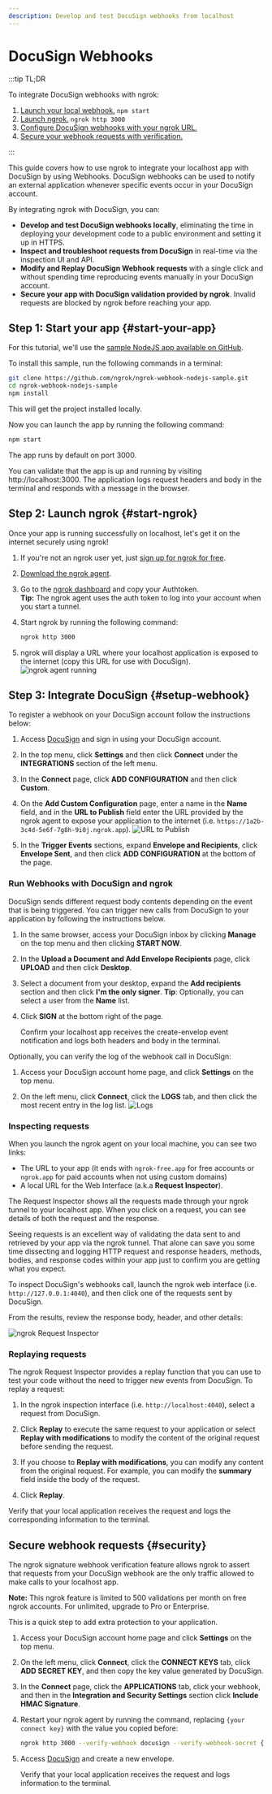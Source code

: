 ```yaml
---
description: Develop and test DocuSign webhooks from localhost
---
```


# DocuSign Webhooks

:::tip TL;DR

To integrate DocuSign webhooks with ngrok:

1. [Launch your local webhook.](#start-your-app) `npm start`
1. [Launch ngrok.](#start-ngrok) `ngrok http 3000`
1. [Configure DocuSign webhooks with your ngrok URL.](#setup-webhook)
1. [Secure your webhook requests with verification.](#security)

:::

This guide covers how to use ngrok to integrate your localhost app with DocuSign by using Webhooks.
DocuSign webhooks can be used to notify an external application whenever specific events occur in your DocuSign account.

By integrating ngrok with DocuSign, you can:

- **Develop and test DocuSign webhooks locally**, eliminating the time in deploying your development code to a public environment and setting it up in HTTPS.
- **Inspect and troubleshoot requests from DocuSign** in real-time via the inspection UI and API.
- **Modify and Replay DocuSign Webhook requests** with a single click and without spending time reproducing events manually in your DocuSign account.
- **Secure your app with DocuSign validation provided by ngrok**. Invalid requests are blocked by ngrok before reaching your app.

## **Step 1**: Start your app {#start-your-app}

For this tutorial, we'll use the [sample NodeJS app available on GitHub](https://github.com/ngrok/ngrok-webhook-nodejs-sample).

To install this sample, run the following commands in a terminal:

```bash
git clone https://github.com/ngrok/ngrok-webhook-nodejs-sample.git
cd ngrok-webhook-nodejs-sample
npm install
```

This will get the project installed locally.

Now you can launch the app by running the following command:

```bash
npm start
```

The app runs by default on port 3000.

You can validate that the app is up and running by visiting http://localhost:3000. The application logs request headers and body in the terminal and responds with a message in the browser.

## **Step 2**: Launch ngrok {#start-ngrok}

Once your app is running successfully on localhost, let's get it on the internet securely using ngrok!

1. If you're not an ngrok user yet, just [sign up for ngrok for free](https://ngrok.com/signup).

1. [Download the ngrok agent](https://download.ngrok.com).

1. Go to the [ngrok dashboard](https://dashboard.ngrok.com) and copy your Authtoken. <br />
   **Tip:** The ngrok agent uses the auth token to log into your account when you start a tunnel.
1. Start ngrok by running the following command:

   ```bash
   ngrok http 3000
   ```

1. ngrok will display a URL where your localhost application is exposed to the internet (copy this URL for use with DocuSign).
   ![ngrok agent running](/img/integrations/launch_ngrok_tunnel.png)

## **Step 3**: Integrate DocuSign {#setup-webhook}

To register a webhook on your DocuSign account follow the instructions below:

1. Access [DocuSign](https://docusign.com/) and sign in using your DocuSign account.

1. In the top menu, click **Settings** and then click **Connect** under the **INTEGRATIONS** section of the left menu.

1. In the **Connect** page, click **ADD CONFIGURATION** and then click **Custom**.

1. On the **Add Custom Configuration** page, enter a name in the **Name** field, and in the **URL to Publish** field enter the URL provided by the ngrok agent to expose your application to the internet (i.e. `https://1a2b-3c4d-5e6f-7g8h-9i0j.ngrok.app`).
   ![URL to Publish](img/ngrok_url_configuration_docusign.png)

1. In the **Trigger Events** sections, expand **Envelope and Recipients**, click **Envelope Sent**, and then click **ADD CONFIGURATION** at the bottom of the page.

### Run Webhooks with DocuSign and ngrok

DocuSign sends different request body contents depending on the event that is being triggered.
You can trigger new calls from DocuSign to your application by following the instructions below.

1. In the same browser, access your DocuSign inbox by clicking **Manage** on the top menu and then clicking **START NOW**.

1. In the **Upload a Document and Add Envelope Recipients** page, click **UPLOAD** and then click **Desktop**.

1. Select a document from your desktop, expand the **Add recipients** section and then click **I'm the only signer**.
   **Tip**: Optionally, you can select a user from the **Name** list.

1. Click **SIGN** at the bottom right of the page.

   Confirm your localhost app receives the create-envelop event notification and logs both headers and body in the terminal.

Optionally, you can verify the log of the webhook call in DocuSign:

1. Access your DocuSign account home page, and click **Settings** on the top menu.

1. On the left menu, click **Connect**, click the **LOGS** tab, and then click the most recent entry in the log list.
   ![Logs](img/ngrok_logs_docusign.png)

### Inspecting requests

When you launch the ngrok agent on your local machine, you can see two links:

- The URL to your app (it ends with `ngrok-free.app` for free accounts or `ngrok.app` for paid accounts when not using custom domains)
- A local URL for the Web Interface (a.k.a **Request Inspector**).

The Request Inspector shows all the requests made through your ngrok tunnel to your localhost app. When you click on a request, you can see details of both the request and the response.

Seeing requests is an excellent way of validating the data sent to and retrieved by your app via the ngrok tunnel. That alone can save you some time dissecting and logging HTTP request and response headers, methods, bodies, and response codes within your app just to confirm you are getting what you expect.

To inspect DocuSign's webhooks call, launch the ngrok web interface (i.e. `http://127.0.0.1:4040`), and then click one of the requests sent by DocuSign.

From the results, review the response body, header, and other details:

![ngrok Request Inspector](img/ngrok_introspection_docusign_webhooks.png)

### Replaying requests

The ngrok Request Inspector provides a replay function that you can use to test your code without the need to trigger new events from DocuSign. To replay a request:

1. In the ngrok inspection interface (i.e. `http://localhost:4040`), select a request from DocuSign.

1. Click **Replay** to execute the same request to your application or select **Replay with modifications** to modify the content of the original request before sending the request.

1. If you choose to **Replay with modifications**, you can modify any content from the original request. For example, you can modify the **summary** field inside the body of the request.

1. Click **Replay**.

Verify that your local application receives the request and logs the corresponding information to the terminal.

## Secure webhook requests {#security}

The ngrok signature webhook verification feature allows ngrok to assert that requests from your DocuSign webhook are the only traffic allowed to make calls to your localhost app.

**Note:** This ngrok feature is limited to 500 validations per month on free ngrok accounts. For unlimited, upgrade to Pro or Enterprise.

This is a quick step to add extra protection to your application.

1. Access your DocuSign account home page and click **Settings** on the top menu.

1. On the left menu, click **Connect**, click the **CONNECT KEYS** tab, click **ADD SECRET KEY**, and then copy the key value generated by DocuSign.

1. In the **Connect** page, click the **APPLICATIONS** tab, click your webhook, and then in the **Integration and Security Settings** section click **Include HMAC Signature**.

1. Restart your ngrok agent by running the command, replacing `{your connect key}` with the value you copied before:

   ```bash
   ngrok http 3000 --verify-webhook docusign --verify-webhook-secret {your connect key}
   ```

1. Access [DocuSign](https://app.docusign.com/home) and create a new envelope.

   Verify that your local application receives the request and logs information to the terminal.
